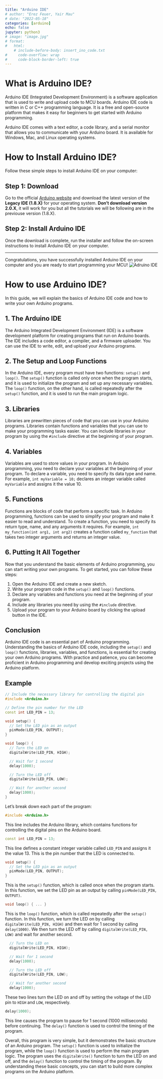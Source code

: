 ```yaml
---
title: "Arduino IDE"
# author: "Erez Feuer, Yair Mau"
# date: "2022-05-18"
categories: [arduino]
echo: false
jupyter: python3
# image: "image.jpg"
# format:
#   html:
    # include-before-body: insert_ino_code.txt
#     code-overflow: wrap
#     code-block-border-left: true
---
```


# What is Arduino IDE?

Arduino IDE (Integrated Development Environment) is a software application that is used to write and upload code to MCU boards. Arduino IDE code is written in C or C++ programming language. It is a free and open-source platform that makes it easy for beginners to get started with Arduino programming.

Arduino IDE comes with a text editor, a code library, and a serial monitor that allows you to communicate with your Arduino board. It is available for Windows, Mac, and Linux operating systems.


# How to Install Arduino IDE?

Follow these simple steps to install Arduino IDE on your computer:

## Step 1: Download

Go to the official [Arduino website](https://www.arduino.cc/en/software) and download the latest version of the **Legacy IDE (1.8.X)** for your operating system. **Don't download version 2.0.X**, it will work for you but all the tutorials we will be following are in the previouse version (1.8.X).

## Step 2: Install Arduino IDE

Once the download is complete, run the installer and follow the on-screen instructions to install Arduino IDE on your computer.

---------

Congratulations, you have successfully installed Arduino IDE on your computer and you are ready to start programming your MCU!
![Adruino IDE](https://images.squarespace-cdn.com/content/v1/5f4fc1d00dea6b17b03f63ad/1613610070709-1IF1A6I1W246K9U3NB1P/Screen+Shot+2021-02-17+at+18.00.37.png)

# How to use Arduino IDE?

In this guide, we will explain the basics of Arduino IDE code and how to write your own Arduino programs.

## 1. The Arduino IDE

The Arduino Integrated Development Environment (IDE) is a software development platform for creating programs that run on Arduino boards. The IDE includes a code editor, a compiler, and a firmware uploader. You can use the IDE to write, edit, and upload your Arduino programs.

## 2. The Setup and Loop Functions

In the Arduino IDE, every program must have two functions: `setup()` and `loop()`. The `setup()` function is called only once when the program starts, and it is used to initialize the program and set up any necessary variables. The `loop()` function, on the other hand, is called repeatedly after the `setup()` function, and it is used to run the main program logic.

## 3. Libraries

Libraries are prewritten pieces of code that you can use in your Arduino programs. Libraries contain functions and variables that you can use to make your programming tasks easier. You can include libraries in your program by using the `#include` directive at the beginning of your program.

## 4. Variables

Variables are used to store values in your program. In Arduino programming, you need to declare your variables at the beginning of your program. To declare a variable, you need to specify its data type and name. For example, `int myVariable = 10;` declares an integer variable called `myVariable` and assigns it the value 10.

## 5. Functions

Functions are blocks of code that perform a specific task. In Arduino programming, functions can be used to simplify your program and make it easier to read and understand. To create a function, you need to specify its return type, name, and any arguments it requires. For example, `int my_function(int arg1, int arg2)` creates a function called `my_function` that takes two integer arguments and returns an integer value.

## 6. Putting It All Together

Now that you understand the basic elements of Arduino programming, you can start writing your own programs. To get started, you can follow these steps:

1. Open the Arduino IDE and create a new sketch.
1. Write your program code in the `setup()` and `loop()` functions.
1. Declare any variables and functions you need at the beginning of your program.
1. Include any libraries you need by using the `#include` directive.
1. Upload your program to your Arduino board by clicking the upload button in the IDE.

## Conclusion

Arduino IDE code is an essential part of Arduino programming. Understanding the basics of Arduino IDE code, including the `setup()` and `loop()` functions, libraries, variables, and functions, is essential for creating your own Arduino programs. With practice and patience, you can become proficient in Arduino programming and develop exciting projects using the Arduino platform.

## Example

```cpp
// Include the necessary library for controlling the digital pin
#include <Arduino.h>

// Define the pin number for the LED
const int LED_PIN = 13;

void setup() {
  // Set the LED pin as an output
  pinMode(LED_PIN, OUTPUT);
}

void loop() {
  // Turn the LED on
  digitalWrite(LED_PIN, HIGH);

  // Wait for 1 second
  delay(1000);

  // Turn the LED off
  digitalWrite(LED_PIN, LOW);

  // Wait for another second
  delay(1000);
}
```
Let's break down each part of the program:  

```cpp
#include <Arduino.h>
```
 This line includes the Arduino library, which contains functions for controlling the digital pins on the Arduino board.

```cpp
const int LED_PIN = 13;
``` 
This line defines a constant integer variable called `LED_PIN` and assigns it the value 13. This is the pin number that the LED is connected to.

```cpp
void setup() {
  // Set the LED pin as an output
  pinMode(LED_PIN, OUTPUT);
}
``` 
 This is the `setup()` function, which is called once when the program starts. In this function, we set the LED pin as an output by calling `pinMode(LED_PIN, OUTPUT)`.

```cpp
void loop() { ... }
``` 
 This is the `loop()` function, which is called repeatedly after the `setup()` function. In this function, we turn the LED on by calling `digitalWrite(LED_PIN, HIGH)` and then wait for 1 second by calling `delay(1000)`. We then turn the LED off by calling `digitalWrite(LED_PIN, LOW)` and wait for another second.

```cpp
  // Turn the LED on
  digitalWrite(LED_PIN, HIGH);

  // Wait for 1 second
  delay(1000);

  // Turn the LED off
  digitalWrite(LED_PIN, LOW);

  // Wait for another second
  delay(1000);
``` 
 These two lines turn the LED on and off by setting the voltage of the LED pin to `HIGH` and `LOW`, respectively.

```cpp
delay(1000);
``` 
 This line causes the program to pause for 1 second (1000 milliseconds) before continuing. The `delay()` function is used to control the timing of the program.

Overall, this program is very simple, but it demonstrates the basic structure of an Arduino program. The `setup()` function is used to initialize the program, while the `loop()` function is used to perform the main program logic. The program uses the `digitalWrite()` function to turn the LED on and off, and the `delay()` function to control the timing of the program. By understanding these basic concepts, you can start to build more complex programs on the Arduino platform.